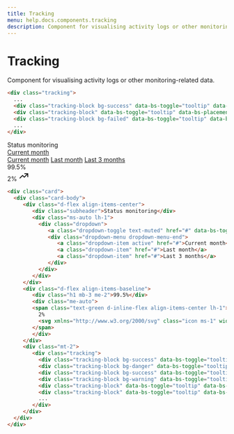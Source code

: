 ```yaml
---
title: Tracking
menu: help.docs.components.tracking
description: Component for visualising activity logs or other monitoring-related data.
---
```


# Tracking

Component for visualising activity logs or other monitoring-related data.

<example centered columns={1}>
<div class="tracking">
	<div class="tracking-block bg-success" data-bs-toggle="tooltip" data-bs-placement="top" title="Operational"></div>
	<div class="tracking-block bg-success" data-bs-toggle="tooltip" data-bs-placement="top" title="Operational"></div>
	<div class="tracking-block bg-success" data-bs-toggle="tooltip" data-bs-placement="top" title="Operational"></div>
	<div class="tracking-block bg-success" data-bs-toggle="tooltip" data-bs-placement="top" title="Operational"></div>
	<div class="tracking-block bg-danger" data-bs-toggle="tooltip" data-bs-placement="top" title="Downtime"></div>
	<div class="tracking-block bg-success" data-bs-toggle="tooltip" data-bs-placement="top" title="Operational"></div>
	<div class="tracking-block bg-success" data-bs-toggle="tooltip" data-bs-placement="top" title="Operational"></div>
	<div class="tracking-block bg-success" data-bs-toggle="tooltip" data-bs-placement="top" title="Operational"></div>
	<div class="tracking-block bg-success" data-bs-toggle="tooltip" data-bs-placement="top" title="Operational"></div>
	<div class="tracking-block bg-success" data-bs-toggle="tooltip" data-bs-placement="top" title="Operational"></div>
	<div class="tracking-block bg-success" data-bs-toggle="tooltip" data-bs-placement="top" title="Operational"></div>
	<div class="tracking-block bg-success" data-bs-toggle="tooltip" data-bs-placement="top" title="Operational"></div>
	<div class="tracking-block bg-success" data-bs-toggle="tooltip" data-bs-placement="top" title="Operational"></div>
	<div class="tracking-block bg-warning" data-bs-toggle="tooltip" data-bs-placement="top" title="Big load"></div>
	<div class="tracking-block bg-success" data-bs-toggle="tooltip" data-bs-placement="top" title="Operational"></div>
	<div class="tracking-block bg-success" data-bs-toggle="tooltip" data-bs-placement="top" title="Operational"></div>
	<div class="tracking-block bg-success" data-bs-toggle="tooltip" data-bs-placement="top" title="Operational"></div>
	<div class="tracking-block bg-danger" data-bs-toggle="tooltip" data-bs-placement="top" title="Downtime"></div>
	<div class="tracking-block bg-success" data-bs-toggle="tooltip" data-bs-placement="top" title="Operational"></div>
	<div class="tracking-block bg-success" data-bs-toggle="tooltip" data-bs-placement="top" title="Operational"></div>
	<div class="tracking-block bg-success" data-bs-toggle="tooltip" data-bs-placement="top" title="Operational"></div>
	<div class="tracking-block" data-bs-toggle="tooltip" data-bs-placement="top" title="No data"></div>
	<div class="tracking-block" data-bs-toggle="tooltip" data-bs-placement="top" title="No data"></div>
	<div class="tracking-block bg-success" data-bs-toggle="tooltip" data-bs-placement="top" title="Operational"></div>
	<div class="tracking-block bg-success" data-bs-toggle="tooltip" data-bs-placement="top" title="Operational"></div>
	<div class="tracking-block bg-success" data-bs-toggle="tooltip" data-bs-placement="top" title="Operational"></div>
	<div class="tracking-block bg-success" data-bs-toggle="tooltip" data-bs-placement="top" title="Operational"></div>
	<div class="tracking-block bg-success" data-bs-toggle="tooltip" data-bs-placement="top" title="Operational"></div>
	<div class="tracking-block bg-success" data-bs-toggle="tooltip" data-bs-placement="top" title="Operational"></div>
	<div class="tracking-block bg-success" data-bs-toggle="tooltip" data-bs-placement="top" title="Operational"></div>
</div>
</example>

~~~html
<div class="tracking">
  ...
  <div class="tracking-block bg-success" data-bs-toggle="tooltip" data-bs-placement="top" title="Operational"></div>
  <div class="tracking-block" data-bs-toggle="tooltip" data-bs-placement="top" title="No data"></div>
  <div class="tracking-block bg-failed" data-bs-toggle="tooltip" data-bs-placement="top" title="Operational"></div>
  ...
</div>
~~~

<example centered columns={1}>
<div class="card">
  <div class="card-body">
	 <div class="d-flex align-items-center">
		<div class="subheader">Status monitoring</div>
		<div class="ms-auto lh-1">
		  <div class="dropdown">
			 <a class="dropdown-toggle text-muted" href="#" data-bs-toggle="dropdown" aria-haspopup="true" aria-expanded="false">Current month</a>
			 <div class="dropdown-menu dropdown-menu-end">
				<a class="dropdown-item active" href="#">Current month</a>
				<a class="dropdown-item" href="#">Last month</a>
				<a class="dropdown-item" href="#">Last 3 months</a>
			 </div>
		  </div>
		</div>
	 </div>
	 <div class="d-flex align-items-baseline">
		<div class="h1 mb-3 me-2">99.5%</div>
		<div class="me-auto">
		<span class="text-green d-inline-flex align-items-center lh-1">
		  2%
		  <svg xmlns="http://www.w3.org/2000/svg" class="icon ms-1" width="24" height="24" viewBox="0 0 24 24" stroke-width="2" stroke="currentColor" fill="none" stroke-linecap="round" stroke-linejoin="round"><path stroke="none" d="M0 0h24v24H0z" fill="none"/><polyline points="3 17 9 11 13 15 21 7" /><polyline points="14 7 21 7 21 14" /></svg>
		</span>
		</div>
	 </div>
	 <div class="mt-2">
		<div class="tracking">
		  <div class="tracking-block bg-success" data-bs-toggle="tooltip" data-bs-placement="top" title="Operational"></div>
		  <div class="tracking-block bg-success" data-bs-toggle="tooltip" data-bs-placement="top" title="Operational"></div>
		  <div class="tracking-block bg-success" data-bs-toggle="tooltip" data-bs-placement="top" title="Operational"></div>
		  <div class="tracking-block bg-success" data-bs-toggle="tooltip" data-bs-placement="top" title="Operational"></div>
		  <div class="tracking-block bg-danger" data-bs-toggle="tooltip" data-bs-placement="top" title="Downtime"></div>
		  <div class="tracking-block bg-success" data-bs-toggle="tooltip" data-bs-placement="top" title="Operational"></div>
		  <div class="tracking-block bg-success" data-bs-toggle="tooltip" data-bs-placement="top" title="Operational"></div>
		  <div class="tracking-block bg-success" data-bs-toggle="tooltip" data-bs-placement="top" title="Operational"></div>
		  <div class="tracking-block bg-success" data-bs-toggle="tooltip" data-bs-placement="top" title="Operational"></div>
		  <div class="tracking-block bg-success" data-bs-toggle="tooltip" data-bs-placement="top" title="Operational"></div>
		  <div class="tracking-block bg-success" data-bs-toggle="tooltip" data-bs-placement="top" title="Operational"></div>
		  <div class="tracking-block bg-success" data-bs-toggle="tooltip" data-bs-placement="top" title="Operational"></div>
		  <div class="tracking-block bg-success" data-bs-toggle="tooltip" data-bs-placement="top" title="Operational"></div>
		  <div class="tracking-block bg-warning" data-bs-toggle="tooltip" data-bs-placement="top" title="Big load"></div>
		  <div class="tracking-block bg-success" data-bs-toggle="tooltip" data-bs-placement="top" title="Operational"></div>
		  <div class="tracking-block bg-success" data-bs-toggle="tooltip" data-bs-placement="top" title="Operational"></div>
		  <div class="tracking-block bg-success" data-bs-toggle="tooltip" data-bs-placement="top" title="Operational"></div>
		  <div class="tracking-block bg-danger" data-bs-toggle="tooltip" data-bs-placement="top" title="Downtime"></div>
		  <div class="tracking-block bg-success" data-bs-toggle="tooltip" data-bs-placement="top" title="Operational"></div>
		  <div class="tracking-block bg-success" data-bs-toggle="tooltip" data-bs-placement="top" title="Operational"></div>
		  <div class="tracking-block bg-success" data-bs-toggle="tooltip" data-bs-placement="top" title="Operational"></div>
		  <div class="tracking-block" data-bs-toggle="tooltip" data-bs-placement="top" title="No data"></div>
		  <div class="tracking-block" data-bs-toggle="tooltip" data-bs-placement="top" title="No data"></div>
		  <div class="tracking-block bg-success" data-bs-toggle="tooltip" data-bs-placement="top" title="Operational"></div>
		  <div class="tracking-block bg-success" data-bs-toggle="tooltip" data-bs-placement="top" title="Operational"></div>
		  <div class="tracking-block bg-success" data-bs-toggle="tooltip" data-bs-placement="top" title="Operational"></div>
		  <div class="tracking-block bg-success" data-bs-toggle="tooltip" data-bs-placement="top" title="Operational"></div>
		  <div class="tracking-block bg-success" data-bs-toggle="tooltip" data-bs-placement="top" title="Operational"></div>
		  <div class="tracking-block bg-success" data-bs-toggle="tooltip" data-bs-placement="top" title="Operational"></div>
		  <div class="tracking-block bg-success" data-bs-toggle="tooltip" data-bs-placement="top" title="Operational"></div>
		</div>
	 </div>
  </div>
</div>
</example>

~~~html
<div class="card">
  <div class="card-body">
	 <div class="d-flex align-items-center">
		<div class="subheader">Status monitoring</div>
		<div class="ms-auto lh-1">
		  <div class="dropdown">
			 <a class="dropdown-toggle text-muted" href="#" data-bs-toggle="dropdown" aria-haspopup="true" aria-expanded="false">Current month</a>
			 <div class="dropdown-menu dropdown-menu-end">
				<a class="dropdown-item active" href="#">Current month</a>
				<a class="dropdown-item" href="#">Last month</a>
				<a class="dropdown-item" href="#">Last 3 months</a>
			 </div>
		  </div>
		</div>
	 </div>
	 <div class="d-flex align-items-baseline">
		<div class="h1 mb-3 me-2">99.5%</div>
		<div class="me-auto">
		<span class="text-green d-inline-flex align-items-center lh-1">
		  2%
		  <svg xmlns="http://www.w3.org/2000/svg" class="icon ms-1" width="24" height="24" viewBox="0 0 24 24" stroke-width="2" stroke="currentColor" fill="none" stroke-linecap="round" stroke-linejoin="round"><path stroke="none" d="M0 0h24v24H0z" fill="none"/><polyline points="3 17 9 11 13 15 21 7" /><polyline points="14 7 21 7 21 14" /></svg>
		</span>
		</div>
	 </div>
	 <div class="mt-2">
		<div class="tracking">
		  <div class="tracking-block bg-success" data-bs-toggle="tooltip" data-bs-placement="top" title="Operational"></div>
		  <div class="tracking-block bg-danger" data-bs-toggle="tooltip" data-bs-placement="top" title="Downtime"></div>
		  <div class="tracking-block bg-success" data-bs-toggle="tooltip" data-bs-placement="top" title="Operational"></div>
		  <div class="tracking-block bg-warning" data-bs-toggle="tooltip" data-bs-placement="top" title="Big load"></div>
		  <div class="tracking-block" data-bs-toggle="tooltip" data-bs-placement="top" title="No data"></div>
		  <div class="tracking-block" data-bs-toggle="tooltip" data-bs-placement="top" title="No data"></div>
		  ...
		</div>
	 </div>
  </div>
</div>
~~~